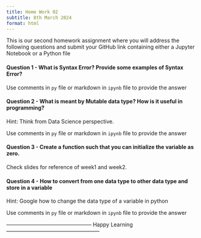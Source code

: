 ```yaml
---
title: Home Work 02
subtitle: 8th March 2024
format: html
---
```


This is our second homework assignment where you will address the following questions and submit your GitHub link containing either a Jupyter Notebook or a Python file

#### Question 1 - What is Syntax Error? Provide some examples of Syntax Error?

Use comments in `py` file or markdown in `ipynb` file to provide the answer

#### Question 2 - What is meant by Mutable data type? How is it useful in programming?

Hint: Think from Data Science perspective.

Use comments in `py` file or markdown in `ipynb` file to provide the answer

#### Question 3 - Create a function such that you can initialize the variable as zero.

Check slides for reference of week1 and week2.

#### Question 4 - How to convert from one data type to other data type and store in a variable 

Hint: Google how to change the data type of a variable in python

Use comments in `py` file or markdown in `ipynb` file to provide the answer

------------------------------------------------ Happy Learning -----------------------------------------------------